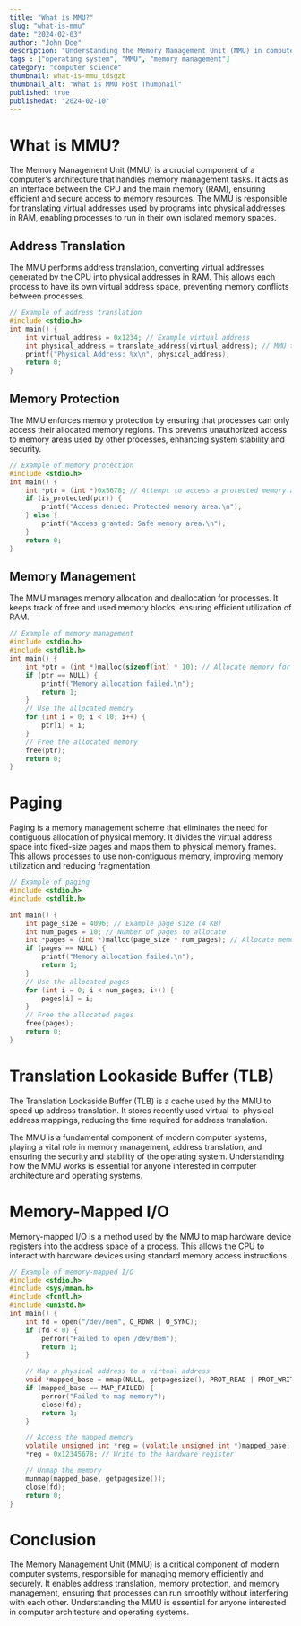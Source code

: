 ```yaml
---
title: "What is MMU?"
slug: "what-is-mmu"
date: "2024-02-03"
author: "John Doe"
description: "Understanding the Memory Management Unit (MMU) in computer systems."
tags : ["operating system", "MMU", "memory management"]
category: "computer science"
thumbnail: what-is-mmu_tdsgzb
thumbnail_alt: "What is MMU Post Thumbnail"
published: true 
publishedAt: "2024-02-10"
---
```


# What is MMU?

The Memory Management Unit (MMU) is a crucial component of a computer's architecture that handles memory management tasks. It acts as an interface between the CPU and the main memory (RAM), ensuring efficient and secure access to memory resources. The MMU is responsible for translating virtual addresses used by programs into physical addresses in RAM, enabling processes to run in their own isolated memory spaces.

## Address Translation

The MMU performs address translation, converting virtual addresses generated by the CPU into physical addresses in RAM. This allows each process to have its own virtual address space, preventing memory conflicts between processes.

```c
// Example of address translation
#include <stdio.h>
int main() {
    int virtual_address = 0x1234; // Example virtual address
    int physical_address = translate_address(virtual_address); // MMU translates to physical address
    printf("Physical Address: %x\n", physical_address);
    return 0;
}
```

## Memory Protection

The MMU enforces memory protection by ensuring that processes can only access their allocated memory regions. This prevents unauthorized access to memory areas used by other processes, enhancing system stability and security.

```c
// Example of memory protection
#include <stdio.h>
int main() {
    int *ptr = (int *)0x5678; // Attempt to access a protected memory address
    if (is_protected(ptr)) {
        printf("Access denied: Protected memory area.\n");
    } else {
        printf("Access granted: Safe memory area.\n");
    }
    return 0;
}
```

## Memory Management

The MMU manages memory allocation and deallocation for processes. It keeps track of free and used memory blocks, ensuring efficient utilization of RAM.

```c
// Example of memory management
#include <stdio.h>
#include <stdlib.h>
int main() {
    int *ptr = (int *)malloc(sizeof(int) * 10); // Allocate memory for an array of 10 integers
    if (ptr == NULL) {
        printf("Memory allocation failed.\n");
        return 1;
    }
    // Use the allocated memory
    for (int i = 0; i < 10; i++) {
        ptr[i] = i;
    }
    // Free the allocated memory
    free(ptr);
    return 0;
}
```

# Paging

Paging is a memory management scheme that eliminates the need for contiguous allocation of physical memory. It divides the virtual address space into fixed-size pages and maps them to physical memory frames. This allows processes to use non-contiguous memory, improving memory utilization and reducing fragmentation.

```c
// Example of paging
#include <stdio.h>
#include <stdlib.h>

int main() {
    int page_size = 4096; // Example page size (4 KB)
    int num_pages = 10; // Number of pages to allocate
    int *pages = (int *)malloc(page_size * num_pages); // Allocate memory for pages
    if (pages == NULL) {
        printf("Memory allocation failed.\n");
        return 1;
    }
    // Use the allocated pages
    for (int i = 0; i < num_pages; i++) {
        pages[i] = i;
    }
    // Free the allocated pages
    free(pages);
    return 0;
}
```

# Translation Lookaside Buffer (TLB)

The Translation Lookaside Buffer (TLB) is a cache used by the MMU to speed up address translation. It stores recently used virtual-to-physical address mappings, reducing the time required for address translation.

The MMU is a fundamental component of modern computer systems, playing a vital role in memory management, address translation, and ensuring the security and stability of the operating system. Understanding how the MMU works is essential for anyone interested in computer architecture and operating systems.

# Memory-Mapped I/O

Memory-mapped I/O is a method used by the MMU to map hardware device registers into the address space of a process. This allows the CPU to interact with hardware devices using standard memory access instructions.

```c
// Example of memory-mapped I/O
#include <stdio.h>
#include <sys/mman.h>
#include <fcntl.h>
#include <unistd.h>
int main() {
    int fd = open("/dev/mem", O_RDWR | O_SYNC);
    if (fd < 0) {
        perror("Failed to open /dev/mem");
        return 1;
    }

    // Map a physical address to a virtual address
    void *mapped_base = mmap(NULL, getpagesize(), PROT_READ | PROT_WRITE, MAP_SHARED, fd, 0x10000000);
    if (mapped_base == MAP_FAILED) {
        perror("Failed to map memory");
        close(fd);
        return 1;
    }

    // Access the mapped memory
    volatile unsigned int *reg = (volatile unsigned int *)mapped_base;
    *reg = 0x12345678; // Write to the hardware register

    // Unmap the memory
    munmap(mapped_base, getpagesize());
    close(fd);
    return 0;
}
```

# Conclusion

The Memory Management Unit (MMU) is a critical component of modern computer systems, responsible for managing memory efficiently and securely. It enables address translation, memory protection, and memory management, ensuring that processes can run smoothly without interfering with each other. Understanding the MMU is essential for anyone interested in computer architecture and operating systems.
